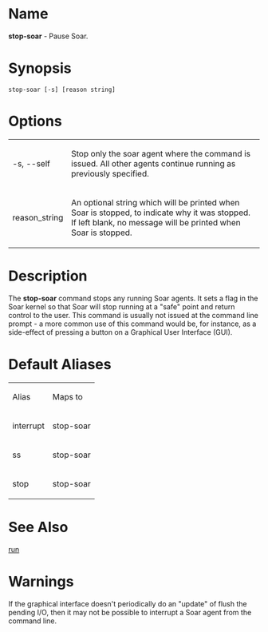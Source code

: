= Name =
'''stop-soar''' - Pause Soar.

= Synopsis =
 stop-soar [-s] [reason string]
= Options =
{| border="1" cellpadding="2"
| -s, --self ||  Stop only the soar agent where the command is issued. All other agents continue running as previously specified.
|-
| reason_string ||  An optional string which will be printed when Soar is stopped, to indicate why it was stopped. If left blank, no message will be printed when Soar is stopped.
|}

= Description =
The '''stop-soar''' command stops any running Soar agents. It sets a flag in the
Soar kernel so that Soar will stop running at a "safe" point and return control to the user.
This command is usually not issued at the command line prompt - a more common use of this command would be, for instance, as a side-effect of pressing a button on a Graphical User Interface (GUI).
 
= Default Aliases =
{| border="1" cellpadding="2"
| Alias || Maps to
|-
| interrupt || stop-soar
|-
| ss || stop-soar
|-
| stop || stop-soar
|}

= See Also =
[[run]]
  
= Warnings =
If the graphical interface doesn't periodically do an "update" of flush the pending I/O, then it may not be possible to interrupt a Soar agent from the command line.

